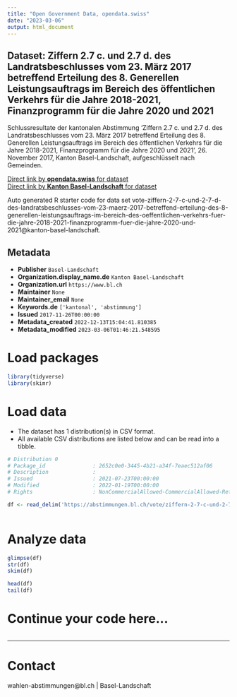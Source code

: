 ```yaml
---
title: "Open Government Data, opendata.swiss"
date: "2023-03-06"
output: html_document
---
```


## Dataset: Ziffern 2.7 c. und 2.7 d. des Landratsbeschlusses vom 23. März 2017 betreffend Erteilung des 8. Generellen Leistungsauftrags im Bereich des öffentlichen Verkehrs für die Jahre 2018-2021, Finanzprogramm für die Jahre 2020 und 2021

Schlussresultate der kantonalen Abstimmung 'Ziffern 2.7 c. und 2.7 d. des Landratsbeschlusses vom 23. März 2017 betreffend Erteilung des 8. Generellen Leistungsauftrags im Bereich des öffentlichen Verkehrs für die Jahre 2018-2021, Finanzprogramm für die Jahre 2020 und 2021 ', 26. November 2017, Kanton Basel-Landschaft, aufgeschlüsselt nach Gemeinden.

[Direct link by **opendata.swiss** for dataset](https://opendata.swiss/de/dataset/ziffern-2-7-c-und-2-7-d-des-landratsbeschlusses-vom-23-marz-2017-betreffend-erteilung-des-2021)<br>
[Direct link by **Kanton Basel-Landschaft** for dataset](https://abstimmungen.bl.ch/vote/ziffern-2-7-c-und-2-7-d-des-landratsbeschlusses-vom-23-maerz-2017-betreffend-erteilung-des-8-generellen-leistungsauftrags-im-bereich-des-oeffentlichen-verkehrs-fuer-die-jahre-2018-2021-finanzprogramm-fuer-die-jahre-2020-und-2021/data)

Auto generated R starter code for data set vote-ziffern-2-7-c-und-2-7-d-des-landratsbeschlusses-vom-23-maerz-2017-betreffend-erteilung-des-8-generellen-leistungsauftrags-im-bereich-des-oeffentlichen-verkehrs-fuer-die-jahre-2018-2021-finanzprogramm-fuer-die-jahre-2020-und-2021@kanton-basel-landschaft.

## Metadata

- **Publisher** `Basel-Landschaft`
- **Organization.display_name.de** `Kanton Basel-Landschaft`
- **Organization.url** `https://www.bl.ch`
- **Maintainer** `None`
- **Maintainer_email** `None`
- **Keywords.de** `['kantonal', 'abstimmung']`
- **Issued** `2017-11-26T00:00:00`
- **Metadata_created** `2022-12-13T15:04:41.810385`
- **Metadata_modified** `2023-03-06T01:46:21.548595`


# Load packages

```r

library(tidyverse)
library(skimr)

```

# Load data

-   The dataset has 1 distribution(s) in CSV format.
-   All available CSV distributions are listed below and can be read into a tibble.

```r

# Distribution 0
# Package_id               : 2652c0e0-3445-4b21-a34f-7eaec512af06
# Description              : 
# Issued                   : 2021-07-23T00:00:00
# Modified                 : 2022-01-19T00:00:00
# Rights                   : NonCommercialAllowed-CommercialAllowed-ReferenceRequired

df <- read_delim('https://abstimmungen.bl.ch/vote/ziffern-2-7-c-und-2-7-d-des-landratsbeschlusses-vom-23-maerz-2017-betreffend-erteilung-des-8-generellen-leistungsauftrags-im-bereich-des-oeffentlichen-verkehrs-fuer-die-jahre-2018-2021-finanzprogramm-fuer-die-jahre-2020-und-2021/data-csv')



```

# Analyze data

```r

glimpse(df)
str(df)
skim(df)

head(df)
tail(df)

```

# Continue your code here...

```r

```

------------------------------------------------------------------------

# Contact

wahlen-abstimmungen@bl.ch | Basel-Landschaft
